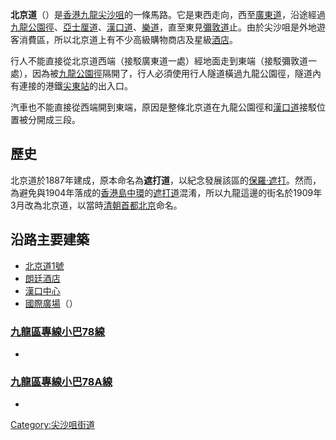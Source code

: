 {{Distinguish|北京路}}
{{Infobox Hong Kong Road
|   中文街道名稱    = 北京道
|   英文街道名稱    = Peking Road
|   圖片    = Image:HK Peking Road 2008.jpg
|   圖片說明    = 北京道
|   隸屬幹線     = 
|   路段總長度    = 
|   車速限制    = 50
|   行車線數量    = 
|   所在地區    = [[九龍|九龍]][[尖沙咀|尖沙咀]]
|   起點    = [[彌敦道|彌敦道]]
|   終點    = [[廣東道|廣東道]]
|   道路命名日期    =
|   命名文件    =  
|   道路動工日期    = 
|   道路興建計劃    =  
|   道路舊名資料    = 遮打道
|   通車日期    = 1887年
|   收費 = 免費
}}
'''北京道'''（{{lang-en|Peking Road}}）是[[香港|香港]][[九龍|九龍]][[尖沙咀|尖沙咀]]的一條馬路。它是東西走向，西至[[廣東道|廣東道]]，沿途經過[[九龍公園徑|九龍公園徑]]、[[亞士厘道|亞士厘道]]、[[漢口道|漢口道]]、[[樂道|樂道]]，直至東見[[彌敦道|彌敦道]]止。由於尖沙咀是外地遊客消費區，所以北京道上有不少高級購物商店及星級[[酒店|酒店]]。

行人不能直接從北京道西端（接駁廣東道一處）經地面走到東端（接駁彌敦道一處），因為被[[九龍公園徑|九龍公園徑]]隔開了，行人必須使用行人隧道橫過九龍公園徑，隧道內有連接的港鐵[[尖東站|尖東站]]的出入口。

汽車也不能直接從西端開到東端，原因是整條北京道在九龍公園徑和[[漢口道|漢口道]]接駁位置被分開成三段。

== 歷史 ==
北京道於1887年建成，原本命名為'''遮打道'''，以紀念發展該區的[[保羅·遮打|保羅·遮打]]。然而，為避免與1904年落成的[[香港島|香港島]][[中環|中環]]的[[遮打道|遮打道]]混淆，所以九龍這邊的街名於1909年3月改為北京道，以當時[[清朝|清朝]][[首都|首都]][[北京|北京]]命名。

== 沿路主要建築 ==
* [[北京道1號|北京道1號]]
* [[朗廷酒店|朗廷酒店]]
* [[漢口中心|漢口中心]]
* [[國際廣場|國際廣場]]（{{lang|en|iSQUARE}}）

===[[九龍區專線小巴78線|九龍區專線小巴78線]]===
*{{HK MiniBus Route KL Show:78|format=inline}}

===[[九龍區專線小巴78A線|九龍區專線小巴78A線]]===
*{{HK MiniBus Route KL Show:78A|format=inline}}

{{commonscat|Peking Road}}

{{HK-road-stub}}
[[Category:尖沙咀街道|Category:尖沙咀街道]]